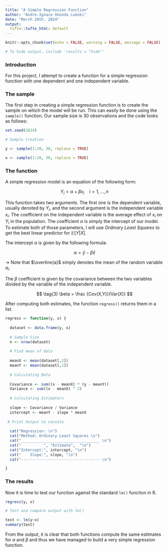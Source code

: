 ```yaml
---
title: "A Simple Regression Function"
author: "Andre-Ignace Ghonda Lukoki"
date: "March 20th, 2024"
output:
  tufte::tufte_html: default
---
```


```r
knitr::opts_chunk$set(echo = FALSE, warning = FALSE, message = FALSE)

# To hide output, include 'results = "hide"'
```

### Introduction

For this project, I attempt to create a function for a simple regression function with one dependent and one independent variable. 

### The sample

The first step in creating a simple regression function is to create the sample on which the model will be run. This can easily be done using the ```sample()``` function. Our sample size is 30 observations and the code looks as follows:

```r

set.seed(2024)

# Sample Creation

y <- sample(1:20, 30, replace = TRUE)

x <- sample(1:20, 30, replace = TRUE)

```

### The function

A simple regression model is an equation of the following form:

$$
\tag{1}
Y_{i} = \alpha + \beta x_{i} \quad i = 1, \dots, n
$$

This function takes two arguments. The first one is the dependent variable, usually denoted by $Y_{i}$, and the second argument is the independent variable $x_{i}$. The coefficient on the independent variable is the average effect of $x_{i}$ on $Y_{i}$ in the population. The coefficient $\alpha$ is simply the intercept of our model. To estimate both of those parameters, I will use *Ordinary Least Squares* to get the best linear predictor for $\mathbb{E}[Y|X]$.

The intercept $\alpha$ is given by the following formula:

$$
\tag{2}
\alpha = \bar{y} - \beta \bar{x}
$$

$\rightarrow$ Note that $\overline{a}$ simply denotes the mean of the random variable $a_{i}$.

The $\beta$ coefficient is given by the covariance between the two variables divided by the variable of the independent variable.

$$
\tag{3}
\beta = \frac {Cov(X,Y)}{Var(X)} 
$$

After computing both estimates, the function ```regress()``` returns them in a list. 

```r

regress <- function(y, x) {
  
  dataset <- data.frame(y, x)
  
  # Sample Size
  n <- nrow(dataset)
  
  # Find mean of data
  
  meanX <- mean(dataset[,2])
  meanY <- mean(dataset[,1])
  
  # Calculating Beta 
  
  Covariance <- sum((x - meanX) * (y - meanY))
  Variance <- sum((x - meanX) ^ 2) 
  
  # Calculating Estimators 
  
  slope <- Covariance / Variance
  intercept <- meanY - slope * meanX 
  
 # Print Output to console
  
  cat("Regression: \n")
  cat("Method: Ordinary Least Squares \n")
  cat("___________________________________ \n")
  cat("          ", "Estimate",  "\n")
  cat("Intercept:", intercept, "\n")
  cat("    Slope:", slope, "\n")
  cat("----------------------------------- \n")

}

```

### The results

Now it is time to test our function against the standard ```lm()``` function in R.

```r

regress(y, x)

# Test and compare output with lm()

test <- lm(y~x)
summary(test)

``` 

From the output, it is clear that both functions compute the same estimates for $\alpha$ and $\beta$ and thus we have managed to build a very simple regression function.


